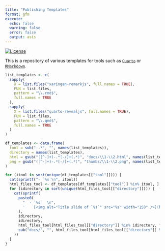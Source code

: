 ```yaml
---
title: "Publishing Templates"
format: gfm
execute:
  echo: false
  warning: false
  error: false
  output: asis
---
```


<!-- badges: start -->
[![License](https://img.shields.io/github/license/mcanouil/publishing-templates)](LICENSE)
<!-- badges: end -->

This is a repository of various templates for tools such as [`Quarto`](https://quarto.org) or [`RMarkdown`](https://rmarkdown.rstudio.com/).

```r
list_templates <- c(
  sapply(
    X = list.files("xaringan-remarkjs", full.names = TRUE),
    FUN = list.files,
    pattern = "\\.rmd$",
    full.names = TRUE
  ),
  sapply(
    X = list.files("quarto-revealjs", full.names = TRUE),
    FUN = list.files,
    pattern = "\\.qmd$",
    full.names = TRUE
  )
)

df_templates <- data.frame(
  tool = sub("-.*", "", names(list_templates)),
  directory = names(list_templates),
  html = gsub("([^-]+)-.*[-/]+(.*)", "docs/\\1-\\2.html", names(list_templates)),
  png = gsub("([^-]+)-.*[-/]+(.*)", "thumbs/\\1-\\2.png", names(list_templates))
)

for (itool in sort(unique(df_templates[["tool"]]))) {
  cat(sprintf("- `%s`\n", itool))
  html_files_tool <- df_templates[df_templates[["tool"]] %in% itool, ]
  for (idirectory in sort(unique(html_files_tool[["directory"]]))) {
    cat(sprintf(
      paste0(
        "  - `%s`  \n",
        '    [<img alt="Title slide of `%s`" src="%s" width="150" />](https://m.canouil.fr/publishing-templates/%s)\n'
      ),
      idirectory,
      idirectory,
      html_files_tool[html_files_tool[["directory"]] %in% idirectory, "png"],
      sub("docs/", "", html_files_tool[html_files_tool[["directory"]] %in% idirectory, "html"])
    ))
  }
}
```
